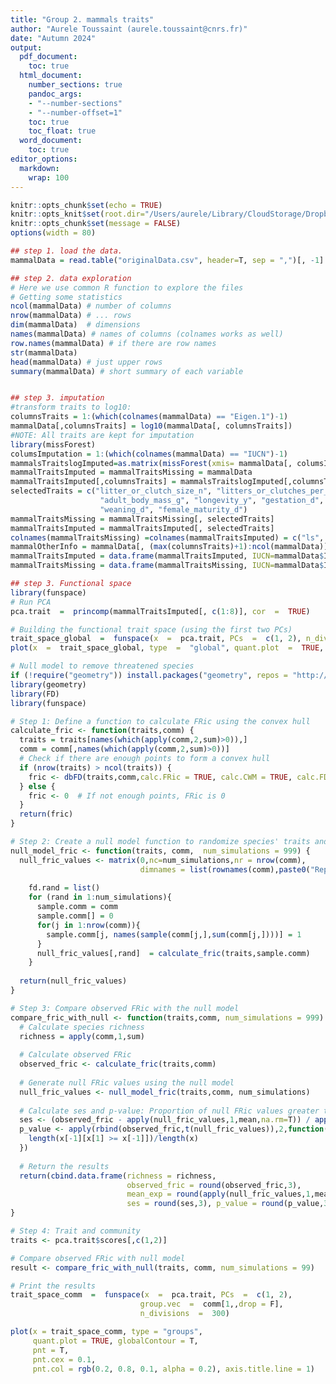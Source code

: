 ```yaml
---
title: "Group 2. mammals traits"
author: "Aurele Toussaint (aurele.toussaint@cnrs.fr)"
date: "Autumn 2024"
output:
  pdf_document:
    toc: true
  html_document:
    number_sections: true
    pandoc_args:
    - "--number-sections"
    - "--number-offset=1"
    toc: true
    toc_float: true
  word_document:
    toc: true
editor_options: 
  markdown: 
    wrap: 100
---
```


```r
knitr::opts_chunk$set(echo = TRUE)
knitr::opts_knit$set(root.dir="/Users/aurele/Library/CloudStorage/Dropbox/courses/M2TULIP/Master2/Groups/group2")
knitr::opts_chunk$set(message = FALSE)
options(width = 80)
```

```r
## step 1. load the data.
mammalData = read.table("originalData.csv", header=T, sep = ",")[, -1]

## step 2. data exploration
# Here we use common R function to explore the files
# Getting some statistics
ncol(mammalData) # number of columns
nrow(mammalData) # ... rows
dim(mammalData)  # dimensions
names(mammalData) # names of columns (colnames works as well)
row.names(mammalData) # if there are row names
str(mammalData) 
head(mammalData) # just upper rows
summary(mammalData) # short summary of each variable


## step 3. imputation
#transform traits to log10:
columnsTraits = 1:(which(colnames(mammalData) == "Eigen.1")-1)
mammalData[,columnsTraits] = log10(mammalData[, columnsTraits])
#NOTE: All traits are kept for imputation
library(missForest)
columsImputation = 1:(which(colnames(mammalData) == "IUCN")-1)
mammalsTraitslogImputed=as.matrix(missForest(xmis= mammalData[, columsImputation])$ximp)
mammalTraitsImputed = mammalTraitsMissing = mammalData
mammalTraitsImputed[,columnsTraits] = mammalsTraitslogImputed[,columnsTraits]
selectedTraits = c("litter_or_clutch_size_n", "litters_or_clutches_per_y",
                    "adult_body_mass_g", "longevity_y", "gestation_d", "adult_svl_cm",
                    "weaning_d", "female_maturity_d")
mammalTraitsMissing = mammalTraitsMissing[, selectedTraits]
mammalTraitsImputed = mammalTraitsImputed[, selectedTraits]
colnames(mammalTraitsMissing) =colnames(mammalTraitsImputed) = c("ls", "ly", "bm", "long", "gest", "svl", "wea", "fmat")
mammalOtherInfo = mammalData[, (max(columnsTraits)+1):ncol(mammalData)]
mammalTraitsImputed = data.frame(mammalTraitsImputed, IUCN=mammalData$IUCN)
mammalTraitsMissing = data.frame(mammalTraitsMissing, IUCN=mammalData$IUCN)

## step 3. Functional space
library(funspace)
# Run PCA
pca.trait  =  princomp(mammalTraitsImputed[, c(1:8)], cor  =  TRUE)

# Building the functional trait space (using the first two PCs)
trait_space_global  =  funspace(x  =  pca.trait, PCs  =  c(1, 2), n_divisions  =  300)
plot(x  =  trait_space_global, type  =  "global", quant.plot  =  TRUE, arrows  =  TRUE, arrows.length  =  0.9)

# Null model to remove threatened species
if (!require("geometry")) install.packages("geometry", repos = "http://cran.us.r-project.org")
library(geometry)
library(FD)
library(funspace)

# Step 1: Define a function to calculate FRic using the convex hull
calculate_fric <- function(traits,comm) {
  traits = traits[names(which(apply(comm,2,sum)>0)),]
  comm = comm[,names(which(apply(comm,2,sum)>0))]
  # Check if there are enough points to form a convex hull
  if (nrow(traits) > ncol(traits)) {
    fric <- dbFD(traits,comm,calc.FRic = TRUE, calc.CWM = TRUE, calc.FDiv = F)$FRic
  } else {
    fric <- 0  # If not enough points, FRic is 0
  }
  return(fric)
}

# Step 2: Create a null model function to randomize species' traits and recalculate FRic
null_model_fric <- function(traits, comm,  num_simulations = 999) {
  null_fric_values <- matrix(0,nc=num_simulations,nr = nrow(comm),
                             dimnames = list(rownames(comm),paste0("Rep.",1:num_simulations)))
  
    fd.rand = list()
    for (rand in 1:num_simulations){
      sample.comm = comm
      sample.comm[] = 0
      for(j in 1:nrow(comm)){
        sample.comm[j, names(sample(comm[j,],sum(comm[j,])))] = 1 
      }
      null_fric_values[,rand]  = calculate_fric(traits,sample.comm)
    }
  
  return(null_fric_values)
}

# Step 3: Compare observed FRic with the null model
compare_fric_with_null <- function(traits,comm, num_simulations = 999) {
  # Calculate species richness
  richness = apply(comm,1,sum)
    
  # Calculate observed FRic
  observed_fric <- calculate_fric(traits,comm)
  
  # Generate null FRic values using the null model
  null_fric_values <- null_model_fric(traits,comm, num_simulations)
  
  # Calculate ses and p-value: Proportion of null FRic values greater than or equal to observed FRic
  ses <- (observed_fric - apply(null_fric_values,1,mean,na.rm=T)) / apply(null_fric_values,1,sd,na.rm=T)
  p_value <- apply(rbind(observed_fric,t(null_fric_values)),2,function(x){
    length(x[-1][x[1] >= x[-1]])/length(x)
  })
  
  # Return the results
  return(cbind.data.frame(richness = richness, 
                          observed_fric = round(observed_fric,3), 
                          mean_exp = round(apply(null_fric_values,1,mean),3), 
                          ses = round(ses,3), p_value = round(p_value,3)))
}

# Step 4: Trait and community
traits <- pca.trait$scores[,c(1,2)]

# Compare observed FRic with null model
result <- compare_fric_with_null(traits, comm, num_simulations = 99)

# Print the results
trait_space_comm  =  funspace(x  =  pca.trait, PCs  =  c(1, 2), 
                             group.vec  =  comm[1,,drop = F], 
                             n_divisions  =  300)

plot(x = trait_space_comm, type = "groups", 
     quant.plot = TRUE, globalContour = T, 
     pnt = T, 
     pnt.cex = 0.1, 
     pnt.col = rgb(0.2, 0.8, 0.1, alpha = 0.2), axis.title.line = 1)

```
